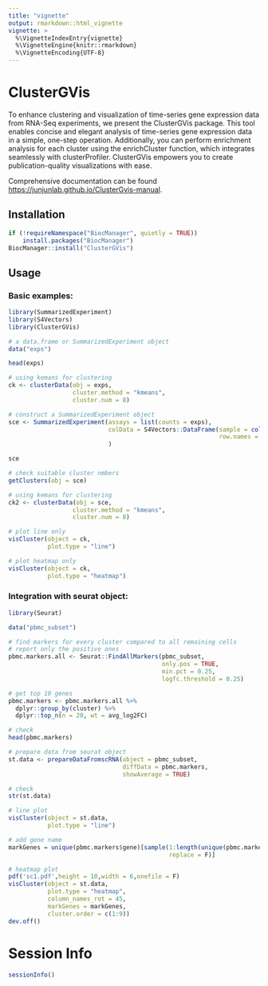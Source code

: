 ```yaml
---
title: "vignette"
output: rmarkdown::html_vignette
vignette: >
  %\VignetteIndexEntry{vignette}
  %\VignetteEngine{knitr::rmarkdown}
  %\VignetteEncoding{UTF-8}
---
```



# ClusterGVis

To enhance clustering and visualization of time-series gene expression data from RNA-Seq experiments, we present the ClusterGVis package. This tool enables concise and elegant analysis of time-series gene expression data in a simple, one-step operation. Additionally, you can perform enrichment analysis for each cluster using the enrichCluster function, which integrates seamlessly with clusterProfiler. ClusterGVis empowers you to create publication-quality visualizations with ease.

Comprehensive documentation can be found <https://junjunlab.github.io/ClusterGvis-manual>.

## Installation

```r
if (!requireNamespace("BiocManager", quietly = TRUE))
    install.packages("BiocManager")
BiocManager::install("ClusterGVis")
```

## Usage

### Basic examples:

```r
library(SummarizedExperiment)
library(S4Vectors)
library(ClusterGVis)

# a data.frame or SummarizedExperiment object
data("exps")

head(exps)

# using kemans for clustering
ck <- clusterData(obj = exps,
                  cluster.method = "kmeans",
                  cluster.num = 8)

# construct a SummarizedExperiment object
sce <- SummarizedExperiment(assays = list(counts = exps),
                            colData = S4Vectors::DataFrame(sample = colnames(exps),
                                                           row.names = colnames(exps))
                            )

sce

# check suitable cluster nmbers
getClusters(obj = sce)

# using kemans for clustering
ck2 <- clusterData(obj = sce,
                  cluster.method = "kmeans",
                  cluster.num = 8)

# plot line only
visCluster(object = ck,
           plot.type = "line")

# plot heatmap only
visCluster(object = ck,
           plot.type = "heatmap")
```

### Integration with seurat object:

```r
library(Seurat)

data("pbmc_subset")

# find markers for every cluster compared to all remaining cells
# report only the positive ones
pbmc.markers.all <- Seurat::FindAllMarkers(pbmc_subset,
                                           only.pos = TRUE,
                                           min.pct = 0.25,
                                           logfc.threshold = 0.25)

# get top 10 genes
pbmc.markers <- pbmc.markers.all %>%
  dplyr::group_by(cluster) %>%
  dplyr::top_n(n = 20, wt = avg_log2FC)

# check
head(pbmc.markers)

# prepare data from seurat object
st.data <- prepareDataFromscRNA(object = pbmc_subset,
                                diffData = pbmc.markers,
                                showAverage = TRUE)

# check
str(st.data)

# line plot
visCluster(object = st.data,
           plot.type = "line")

# add gene name
markGenes = unique(pbmc.markers$gene)[sample(1:length(unique(pbmc.markers$gene)),40,
                                             replace = F)]

# heatmap plot
pdf('sc1.pdf',height = 10,width = 6,onefile = F)
visCluster(object = st.data,
           plot.type = "heatmap",
           column_names_rot = 45,
           markGenes = markGenes,
           cluster.order = c(1:9))
dev.off()
```

# Session Info

```r
sessionInfo()
```

